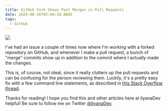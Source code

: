 ```yaml
---
title: GitHub Fork Shows Past Merges in Pull Requests
date: 2020-08-26T05:04:10.000Z
tags:
  - GitHub
---
```


![](github-fork-past-merges.png)

I've had an issue a couple of times now where I'm working with a forked repository on GitHub, and whenever I make a pull request, a bunch of "merge" commits show up in addition to the commit where I actually made the changes.

This is, of course, not ideal, since it really clutters up the pull requests and can be confusing for the person reviewing them. Luckily, it's a pretty easy fix with a few command line statements, as described in [this Stack Overflow thread](https://stackoverflow.com/questions/9646167/clean-up-a-fork-and-restart-it-from-the-upstream).

Thanks for reading! I hope you find this and other articles here at ilyanaDev helpful! Be sure to follow me on Twitter [@ilyanaDev](https://twitter.com/ilyanaDev).
